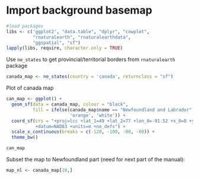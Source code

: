 # Import background basemap 

```r
#load packages
libs <- c('ggplot2', "data.table", "dplyr", "cowplot", 
          "rnaturalearth", "rnaturalearthdata",
          "ggspatial", "sf")
lapply(libs, require, character.only = TRUE)

```

Use ```ne_states``` to get provincial/territorial borders from ```rnaturalearth``` package
```r
canada_map <- ne_states(country = 'canada', returnclass = "sf")
```

Plot of canada map
```r
can_map <- ggplot() + 
  geom_sf(data = canada_map, colour = "black", 
          fill = ifelse(canada_map$name == "Newfoundland and Labrador", 
                        'orange', 'white')) + 
  coord_sf(crs = "+proj=lcc +lat_1=49 +lat_2=77 +lon_0=-91.52 +x_0=0 +y_0=0 
           +datum=NAD83 +units=m +no_defs") + 
  scale_x_continuous(breaks = c(-120, -100, -80, -60)) + 
  theme_bw() 

can_map
```


Subset the map to Newfoundland part (need for next part of the manual):

```r
map_nl <- canada_map[10,] 
```


